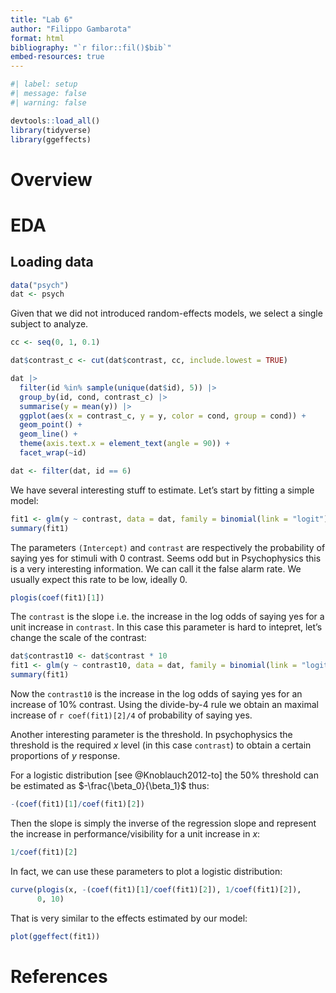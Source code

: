 ```yaml
---
title: "Lab 6"
author: "Filippo Gambarota"
format: html
bibliography: "`r filor::fil()$bib`"
embed-resources: true
---
```


```r
#| label: setup
#| message: false
#| warning: false

devtools::load_all()
library(tidyverse)
library(ggeffects)
```

# Overview

# EDA

## Loading data

```r
data("psych")
dat <- psych
```

Given that we did not introduced random-effects models, we select a single subject to analyze.

```r
cc <- seq(0, 1, 0.1)

dat$contrast_c <- cut(dat$contrast, cc, include.lowest = TRUE)

dat |> 
  filter(id %in% sample(unique(dat$id), 5)) |> 
  group_by(id, cond, contrast_c) |> 
  summarise(y = mean(y)) |> 
  ggplot(aes(x = contrast_c, y = y, color = cond, group = cond)) +
  geom_point() +
  geom_line() +
  theme(axis.text.x = element_text(angle = 90)) +
  facet_wrap(~id)
```

```r
dat <- filter(dat, id == 6)
```

We have several interesting stuff to estimate. Let's start by fitting a simple model:

```r
fit1 <- glm(y ~ contrast, data = dat, family = binomial(link = "logit"))
summary(fit1)
```

The parameters `(Intercept)` and `contrast` are respectively the probability of saying yes for stimuli with 0 contrast. Seems odd but in Psychophysics this is a very interesting information. We can call it the false alarm rate. We usually expect this rate to be low, ideally 0.

```r
plogis(coef(fit1)[1])
```

The `contrast` is the slope i.e. the increase in the log odds of saying yes for a unit increase in `contrast`. In this case this parameter is hard to intepret, let's change the scale of the contrast:

```r
dat$contrast10 <- dat$contrast * 10
fit1 <- glm(y ~ contrast10, data = dat, family = binomial(link = "logit"))
summary(fit1)
```

Now the `contrast10` is the increase in the log odds of saying yes for an increase of 10% contrast. Using the divide-by-4 rule we obtain an maximal increase of `r coef(fit1)[2]/4` of probability of saying yes.

Another interesting parameter is the threshold. In psychophysics the threshold is the required $x$ level (in this case `contrast`) to obtain a certain proportions of $y$ response.

For a logistic distribution [see @Knoblauch2012-to] the 50% threshold can be estimated as $-\frac{\beta_0}{\beta_1}$ thus:

```r
-(coef(fit1)[1]/coef(fit1)[2])
```

Then the slope is simply the inverse of the regression slope and represent the increase in performance/visibility for a unit increase in $x$:

```r
1/coef(fit1)[2]
```

In fact, we can use these parameters to plot a logistic distribution:

```r
curve(plogis(x, -(coef(fit1)[1]/coef(fit1)[2]), 1/coef(fit1)[2]),
      0, 10)
```

That is very similar to the effects estimated by our model:

```r
plot(ggeffect(fit1))
```

# References
